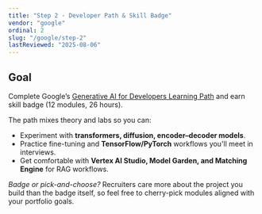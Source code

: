 ```yaml
---
title: "Step 2 · Developer Path & Skill Badge"
vendor: "google"
ordinal: 2
slug: "/google/step-2"
lastReviewed: "2025-08-06"
---
```


## Goal  
Complete Google’s [Generative AI for Developers Learning Path](https://www.cloudskillsboost.google/paths/183) and earn skill badge (12 modules, 26 hours).

The path mixes theory and labs so you can:

* Experiment with **transformers, diffusion, encoder–decoder models**.  
* Practice fine-tuning and **TensorFlow/PyTorch** workflows you'll meet in interviews.  
* Get comfortable with **Vertex AI Studio, Model Garden, and Matching Engine** for RAG workflows.

<div className="bg-blue-50 rounded-lg p-6">
    <em>Badge or pick-and-choose?</em> Recruiters care more about the project you build than the badge itself, so feel free to cherry-pick modules aligned with your portfolio goals.
</div>

